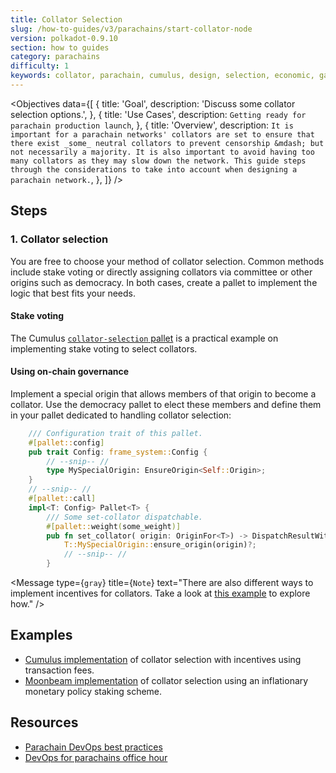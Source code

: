 ```yaml
---
title: Collator Selection
slug: /how-to-guides/v3/parachains/start-collator-node
version: polkadot-0.9.10
section: how to guides
category: parachains
difficulty: 1
keywords: collator, parachain, cumulus, design, selection, economic, game theory
---
```


<Objectives
  data={[
    {
      title: 'Goal',
      description: 'Discuss some collator selection options.',
    },
    {
      title: 'Use Cases',
      description: `Getting ready for parachain production launch`,
    },
    {
      title: 'Overview',
      description: `
  It is important for a parachain networks' collators are set to ensure that there exist _some_
  neutral collators to prevent censorship &mdash; but not necessarily a majority. It is also
  important to avoid having too many collators as they may slow down the network. This guide
  steps through the considerations to take into account when designing a parachain network.
      `,
    },
  ]}
/>

## Steps

### 1. Collator selection

You are free to choose your method of collator selection. Common methods include stake voting or
directly assigning collators via committee or other origins such as democracy. In both cases, create
a pallet to implement the logic that best fits your needs.

#### Stake voting

The Cumulus [`collator-selection`
pallet](https://github.com/paritytech/cumulus/blob/master/pallets/collator-selection/src/lib.rs)
is a practical example on implementing stake voting to select collators.

#### Using on-chain governance

Implement a special origin that allows members of that origin to become a collator. Use the
democracy pallet to elect these members and define them in your pallet dedicated to handling
collator selection:

```rust
    /// Configuration trait of this pallet.
	#[pallet::config]
	pub trait Config: frame_system::Config {
        // --snip-- //
        type MySpecialOrigin: EnsureOrigin<Self::Origin>;
    }
    // --snip-- //
    #[pallet::call]
	impl<T: Config> Pallet<T> {
		/// Some set-collator dispatchable.
		#[pallet::weight(some_weight)]
		pub fn set_collator( origin: OriginFor<T>) -> DispatchResultWithPostInfo {
            T::MySpecialOrigin::ensure_origin(origin)?;
            // --snip-- //
        }
```

<Message
  type={`gray`}
  title={`Note`}
  text="There are also different ways to implement incentives for collators. 
    Take a look at [this example](https://github.com/PureStake/moonbeam/blob/master/pallets/parachain-staking/src/lib.rs) 
    to explore how."
/>

## Examples

- [Cumulus implementation](https://github.com/paritytech/cumulus/blob/master/pallets/collator-selection/src/lib.rs)
  of collator selection with incentives using transaction fees.
- [Moonbeam implementation](https://github.com/PureStake/moonbeam/blob/master/pallets/parachain-staking/src/lib.rs)
  of collator selection using an inflationary monetary policy staking scheme.

## Resources

- [Parachain DevOps best practices](https://gist.github.com/lovelaced/cddc1c7234b883ee37e71cf4a1d63cac)
- [DevOps for parachains office hour](https://drive.google.com/file/d/1-nQ_SI2XK6vxPQvORWuv68Yj0UDz5FrO/view)
